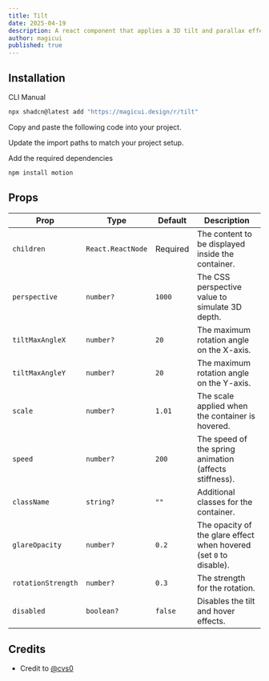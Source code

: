 ```yaml
---
title: Tilt
date: 2025-04-19
description: A react component that applies a 3D tilt and parallax effect to its content.
author: magicui
published: true
---
```


<ComponentPreview name="tilt-demo" />

## Installation

<Tabs defaultValue="cli">

<TabsList>
  <TabsTrigger value="cli">CLI</TabsTrigger>
  <TabsTrigger value="manual">Manual</TabsTrigger>
</TabsList>
<TabsContent value="cli">

```bash
npx shadcn@latest add "https://magicui.design/r/tilt"
```

</TabsContent>

<TabsContent value="manual">

<Steps>

<Step>Copy and paste the following code into your project.</Step>

<ComponentSource name="tilt" />

<Step>Update the import paths to match your project setup.</Step>

<Step>Add the required dependencies</Step>

```bash
npm install motion
```

</Steps>

</TabsContent>

</Tabs>

## Props

| Prop               | Type              | Default  | Description                                                        |
| ------------------ | ----------------- | -------- | ------------------------------------------------------------------ |
| `children`         | `React.ReactNode` | Required | The content to be displayed inside the container.                  |
| `perspective`      | `number?`         | `1000`   | The CSS perspective value to simulate 3D depth.                    |
| `tiltMaxAngleX`    | `number?`         | `20`     | The maximum rotation angle on the X-axis.                          |
| `tiltMaxAngleY`    | `number?`         | `20`     | The maximum rotation angle on the Y-axis.                          |
| `scale`            | `number?`         | `1.01`   | The scale applied when the container is hovered.                   |
| `speed`            | `number?`         | `200`    | The speed of the spring animation (affects stiffness).             |
| `className`        | `string?`         | `""`     | Additional classes for the container.                              |
| `glareOpacity`     | `number?`         | `0.2`    | The opacity of the glare effect when hovered (set `0` to disable). |
| `rotationStrength` | `number?`         | `0.3`    | The strength for the rotation.                                     |
| `disabled`         | `boolean?`        | `false`  | Disables the tilt and hover effects.                               |

## Credits

- Credit to [@cvs0](https://github.com/cvs0)
